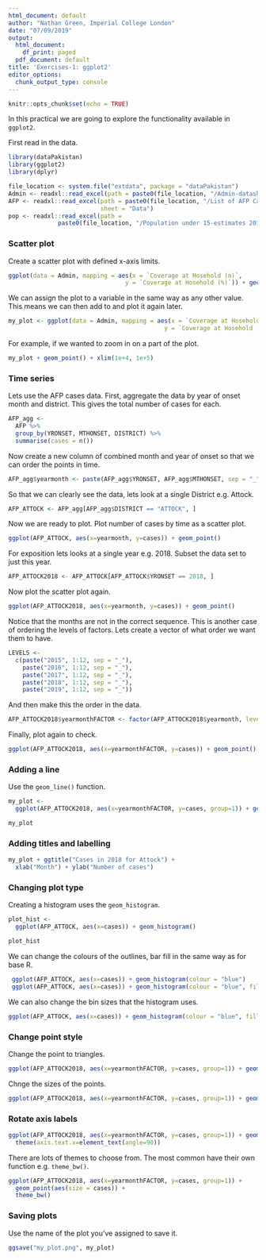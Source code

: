 ```yaml
---
html_document: default
author: "Nathan Green, Imperial College London"
date: "07/09/2019"
output:
  html_document:
    df_print: paged
  pdf_document: default
title: 'Exercises-1: ggplot2'
editor_options:
  chunk_output_type: console
---
```

  
  ```r
knitr::opts_chunk$set(echo = TRUE)
```

In this practical we are going to explore the functionality available in `ggplot2`.

First read in the data.

```r
library(dataPakistan)
library(ggplot2)
library(dplyr)

file_location <- system.file("extdata", package = "dataPakistan")
Admin <- readxl::read_excel(path = paste0(file_location, "/Admin-datasheet-year2018.xlsx"))
AFP <- readxl::read_excel(path = paste0(file_location, "/List of AFP Cases 2015-2019.xlsx"),
                          sheet = "Data")
pop <- readxl::read_excel(path =
              paste0(file_location, "/Population under 15-estimates 2018-19 as 190510.xlsx"))
```


### Scatter plot

Create a scatter plot with defined x-axis limits.

```r
ggplot(data = Admin, mapping = aes(x = `Coverage at Hosehold (n)`,
                                 y = `Coverage at Hosehold (%)`)) + geom_point() + xlim(0, 1e+6)
```

We can assign the plot to a variable in the same way as any other value. This means we can then add to and plot it again later.

```r
my_plot <- ggplot(data = Admin, mapping = aes(x = `Coverage at Hosehold (n)`,
                                            y = `Coverage at Hosehold (%)`))
```

For example, if we wanted to zoom in on a part of the plot.

```r
my_plot + geom_point() + xlim(1e+4, 1e+5)
```


### Time series

Lets use the AFP cases data.
First, aggregate the data by year of onset month and district.
This gives the total number of cases for each.

```r
AFP_agg <- 
  AFP %>% 
  group_by(YRONSET, MTHONSET, DISTRICT) %>% 
  summarise(cases = n())
```

Now create a new column of combined month and year of onset so that we can order the points in time.

```r
AFP_agg$yearmonth <- paste(AFP_agg$YRONSET, AFP_agg$MTHONSET, sep = "_")
```

So that we can clearly see the data, lets look at a single District e.g. Attock.

```r
AFP_ATTOCK <- AFP_agg[AFP_agg$DISTRICT == "ATTOCK", ]
```

Now we are ready to plot.
Plot number of cases by time as a scatter plot.

```r
ggplot(AFP_ATTOCK, aes(x=yearmonth, y=cases)) + geom_point()
```

For exposition lets looks at a single year e.g. 2018.
Subset the data set to just this year.

```r
AFP_ATTOCK2018 <- AFP_ATTOCK[AFP_ATTOCK$YRONSET == 2018, ]
```

Now plot the scatter plot again.

```r
ggplot(AFP_ATTOCK2018, aes(x=yearmonth, y=cases)) + geom_point()
```

Notice that the months are not in the correct sequence. This is another case of ordering the levels of factors.
Lets create a vector of what order we want them to have.

```r
LEVELS <- 
  c(paste("2015", 1:12, sep = "_"),
    paste("2016", 1:12, sep = "_"),
    paste("2017", 1:12, sep = "_"),
    paste("2018", 1:12, sep = "_"),
    paste("2019", 1:12, sep = "_"))
```

And then make this the order in the data.

```r
AFP_ATTOCK2018$yearmonthFACTOR <- factor(AFP_ATTOCK2018$yearmonth, levels = LEVELS)
```

Finally, plot again to check.

```r
ggplot(AFP_ATTOCK2018, aes(x=yearmonthFACTOR, y=cases)) + geom_point()
```

### Adding a line

Use the `geom_line()` function.

```r
my_plot <- 
  ggplot(AFP_ATTOCK2018, aes(x=yearmonthFACTOR, y=cases, group=1)) + geom_line()

my_plot
```

### Adding titles and labelling

```r
my_plot + ggtitle("Cases in 2018 for Attock") +
  xlab("Month") + ylab("Number of cases")

```

### Changing plot type

Creating a histogram uses the `geom_histogram`.

```r
plot_hist <- 
  ggplot(AFP_ATTOCK, aes(x=cases)) + geom_histogram()

plot_hist
```

We can change the colours of the outlines, bar fill in the same way as for base R.

```r
 ggplot(AFP_ATTOCK, aes(x=cases)) + geom_histogram(colour = "blue")
 ggplot(AFP_ATTOCK, aes(x=cases)) + geom_histogram(colour = "blue", fill = "red")
```

We can also change the bin sizes that the histogram uses.

```r
ggplot(AFP_ATTOCK, aes(x=cases)) + geom_histogram(colour = "blue", fill = "red", binwidth = 2)
```

### Change point style

Change the point to triangles.

```r
ggplot(AFP_ATTOCK2018, aes(x=yearmonthFACTOR, y=cases, group=1)) + geom_point(shape = 2)

```

Chnge the sizes of the points.

```r
ggplot(AFP_ATTOCK2018, aes(x=yearmonthFACTOR, y=cases, group=1)) + geom_point(aes(size = cases))

```

### Rotate axis labels

```r
ggplot(AFP_ATTOCK2018, aes(x=yearmonthFACTOR, y=cases, group=1)) + geom_point(shape = 2) +
  theme(axis.text.x=element_text(angle=90))

```


There are lots of themes to choose from. The most common have their own function e.g. `theme_bw()`.

```r
ggplot(AFP_ATTOCK2018, aes(x=yearmonthFACTOR, y=cases, group=1)) +
  geom_point(aes(size = cases)) +
  theme_bw()
```


### Saving plots

Use the name of the plot you've assigned to save it.

```r
ggsave("my_plot.png", my_plot)
```


